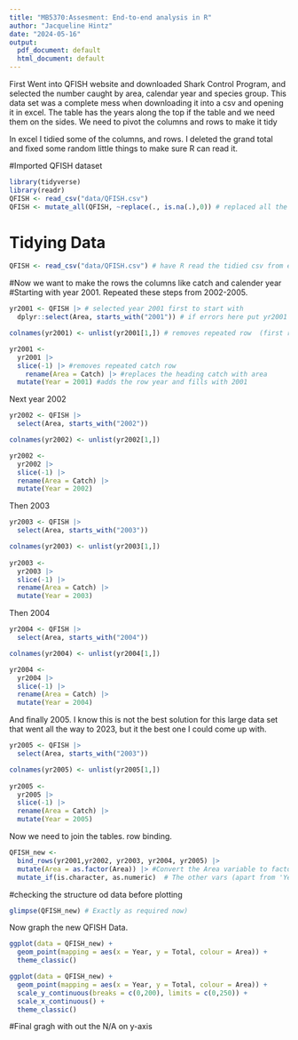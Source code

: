 ```yaml
---
title: "MB5370:Assesment: End-to-end analysis in R"
author: "Jacqueline Hintz"
date: "2024-05-16"
output:
  pdf_document: default
  html_document: default
---
```


First Went into QFISH website and downloaded Shark Control Program, and selected the number caught by area, calendar year and species group. 
This data set was a complete mess when downloading it into a csv and opening it in excel. The table has the years along the top if the table and we need them on the sides. We need to pivot the columns and rows to make it tidy

In excel I tidied some of the columns, and rows. I deleted the grand total and fixed some random little things to make sure R can read it.

#Imported QFISH dataset
```r
library(tidyverse)
library(readr)
QFISH <- read_csv("data/QFISH.csv")
QFISH <- mutate_all(QFISH, ~replace(., is.na(.),0)) # replaced all the N/As with zeros
```

# Tidying Data

```r
QFISH <- read_csv("data/QFISH.csv") # have R read the tidied csv from excel that was imported
```


#Now we want to make the rows the columns like catch and calender year 
#Starting with year 2001. Repeated these steps from 2002-2005.
```r
yr2001 <- QFISH |> # selected year 2001 first to start with
  dplyr::select(Area, starts_with("2001")) # if errors here put yr2001 infront of Area then comma,

colnames(yr2001) <- unlist(yr2001[1,]) # removes repeated row  (first row- year)

yr2001 <-
  yr2001 |>
  slice(-1) |> #removes repeated catch row
    rename(Area = Catch) |> #replaces the heading catch with area
  mutate(Year = 2001) #adds the row year and fills with 2001
```

Next year 2002
```r
yr2002 <- QFISH |> 
  select(Area, starts_with("2002"))

colnames(yr2002) <- unlist(yr2002[1,]) 

yr2002 <-
  yr2002 |>
  slice(-1) |> 
  rename(Area = Catch) |> 
  mutate(Year = 2002)
```

Then 2003
```r
yr2003 <- QFISH |>
  select(Area, starts_with("2003"))

colnames(yr2003) <- unlist(yr2003[1,])
 
yr2003 <- 
  yr2003 |> 
  slice(-1) |>
  rename(Area = Catch) |>
  mutate(Year = 2003)
```



Then 2004
```r
yr2004 <- QFISH |> 
  select(Area, starts_with("2004")) 

colnames(yr2004) <- unlist(yr2004[1,]) 

yr2004 <-
  yr2004 |>
  slice(-1) |> 
  rename(Area = Catch) |> 
  mutate(Year = 2004)
```

And finally 2005. I know this is not the best solution for this large data set that went all the way to 2023, but it the best one I could come up with. 
```r
yr2005 <- QFISH |>
  select(Area, starts_with("2003"))

colnames(yr2005) <- unlist(yr2005[1,])
 
yr2005 <- 
  yr2005 |> 
  slice(-1) |>
  rename(Area = Catch) |>
  mutate(Year = 2005)
```


Now we need to join the tables. row binding. 
```r
QFISH_new <- 
  bind_rows(yr2001,yr2002, yr2003, yr2004, yr2005) |> 
  mutate(Area = as.factor(Area)) |> #Convert the Area variable to factor ( will be chr otherwise and will not graphg)this just a way to make Area not be affected by next line of code
  mutate_if(is.character, as.numeric)  # The other vars (apart from 'Year') are  chr so  won't be recognised as numeric if plotted on continuous X or Y axis, so we'll convert
```


#checking the structure od data before plotting
```r
glimpse(QFISH_new) # Exactly as required now)
```

Now graph the new QFISH Data.
```r
ggplot(data = QFISH_new) +
  geom_point(mapping = aes(x = Year, y = Total, colour = Area)) + 
  theme_classic()
```
```r
ggplot(data = QFISH_new) +
  geom_point(mapping = aes(x = Year, y = Total, colour = Area)) +
  scale_y_continuous(breaks = c(0,200), limits = c(0,250)) +
  scale_x_continuous() +
  theme_classic()
```

#Final gragh with out the N/A on y-axis




